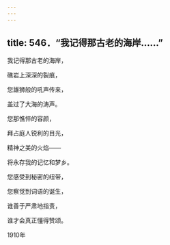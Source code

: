 ```yaml
---
---
---
```

title: 546．“我记得那古老的海岸……”
---




我记得那古老的海岸，

礁岩上深深的裂痕，

您雄狮般的吼声传来，

盖过了大海的涛声。

您那憔悴的容颜，

拜占庭人锐利的目光，

精神之美的火焰——

将永存我的记忆和梦乡。

您感受到秘密的纽带，

您察觉到词语的诞生，

谁善于严肃地指责，

谁才会真正懂得赞颂。

1910年